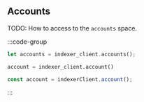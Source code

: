 ## Accounts

TODO: How to access to the `accounts` space.

:::code-group

```rust [Rust]
let accounts = indexer_client.accounts();
```

```python [Python]
account = indexer_client.account()
```

```typescript [TypeScript]
const account = indexerClient.account();
```

:::
